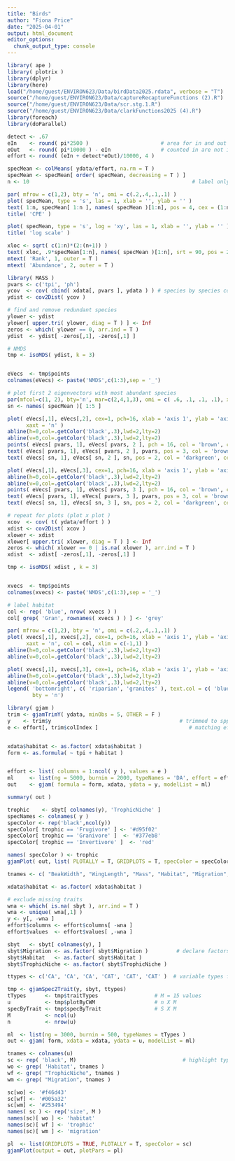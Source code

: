 ```yaml
---
title: "Birds"
author: "Fiona Price"
date: "2025-04-01"
output: html_document
editor_options: 
  chunk_output_type: console
---
```


```r
library( ape )
library( plotrix )
library(dplyr)
library(here)
load("/home/guest/ENVIRON623/Data/birdData2025.rdata", verbose = "T")
source("/home/guest/ENVIRON623/Data/captureRecaptureFunctions (2).R")
source("/home/guest/ENVIRON623/Data/scr.stg.1.R")
source("/home/guest/ENVIRON623/Data/clarkFunctions2025 (4).R")
library(foreach)
library(doParallel)
```

```r
detect <- .67
eIn    <- round( pi*2500 )                       # area for in and out
eOut   <- round( pi*10000 ) - eIn                # counted in are not included in out
effort <- round( (eIn + detect*eOut)/10000, 4 ) 
```

```r
specMean <- colMeans( ydata/effort, na.rm = T )
specMean <- specMean[ order( specMean, decreasing = T ) ]
n <- 10                                                    # label only abundant spp

par( mfrow = c(1,2), bty = 'n', omi = c(.2,.4,.1,.1) )
plot( specMean, type = 's', las = 1, xlab = '', ylab = '' )
text( 1:n, specMean[ 1:n ], names( specMean )[1:n], pos = 4, cex = (1:n)^-.3 )
title( 'CPE' )

plot( specMean, type = 's', log = 'xy', las = 1, xlab = '', ylab = '' )
title( 'log scale' )

xloc <- sqrt( c(1:n)*(2:(n+1)) )
text( xloc, .9*specMean[1:n], names( specMean )[1:n], srt = 90, pos = 2, cex = (1:n)^-.4 )
mtext( 'Rank', 1, outer = T )
mtext( 'Abundance', 2, outer = T )
```

```r
library( MASS )
pvars <- c('tpi', 'ph')
ycov  <- cov( cbind( xdata[, pvars ], ydata ) ) # species by species covariance
ydist <- cov2Dist( ycov )

# find and remove redundant species
ylower <- ydist
ylower[ upper.tri( ylower, diag = T ) ] <- Inf
zeros <- which( ylower == 0, arr.ind = T )
ydist  <- ydist[ -zeros[,1], -zeros[,1] ]

# NMDS
tmp <- isoMDS( ydist, k = 3)


eVecs  <- tmp$points
colnames(eVecs) <- paste('NMDS',c(1:3),sep = '_')

# plot first 2 eigenvectors with most abundant species
par(mfcol=c(1, 2), bty='n', mar=c(2,4,1,3), omi = c( .6, .1, .1, .1), xpd = T)
sn <- names( specMean )[ 1:5 ]

plot( eVecs[,1], eVecs[,2], cex=1, pch=16, xlab = 'axis 1', ylab = 'axis 2',
      xaxt = 'n' ) 
abline(h=0,col=.getColor('black',.3),lwd=2,lty=2)
abline(v=0,col=.getColor('black',.3),lwd=2,lty=2)
points( eVecs[ pvars, 1], eVecs[ pvars, 2 ], pch = 16, col = 'brown', cex = 1.1 )
text( eVecs[ pvars, 1], eVecs[ pvars, 2 ], pvars, pos = 3, col = 'brown', cex = 1.1 )
text( eVecs[ sn, 1], eVecs[ sn, 2 ], sn, pos = 2, col = 'darkgreen', cex = .7 )

plot( eVecs[,1], eVecs[,3], cex=1, pch=16, xlab = 'axis 1', ylab = 'axis 3') 
abline(h=0,col=.getColor('black',.3),lwd=2,lty=2)
abline(v=0,col=.getColor('black',.3),lwd=2,lty=2)
points( eVecs[ pvars, 1], eVecs[ pvars, 3 ], pch = 16, col = 'brown', cex = 1.1 )
text( eVecs[ pvars, 1], eVecs[ pvars, 3 ], pvars, pos = 3, col = 'brown', cex = 1.1 )
text( eVecs[ sn, 1], eVecs[ sn, 3 ], sn, pos = 2, col = 'darkgreen', cex = .7 )

# repeat for plots (plot x plot )
xcov  <- cov( t( ydata/effort ) )
xdist <- cov2Dist( xcov )
xlower <- xdist
xlower[ upper.tri( xlower, diag = T ) ] <- Inf
zeros <- which( xlower == 0 | is.na( xlower ), arr.ind = T )
xdist  <- xdist[ -zeros[,1], -zeros[,1] ]

tmp <- isoMDS( xdist , k = 3)


xvecs  <- tmp$points
colnames(xvecs) <- paste('NMDS',c(1:3),sep = '_')

# label habitat
col <- rep( 'blue', nrow( xvecs ) )
col[ grep( 'Gran', rownames( xvecs ) ) ] <- 'grey' 

par( mfrow = c(1,2), bty = 'n', omi = c(.2,.4,.1,.1) )
plot( xvecs[,1], xvecs[,2], cex=1, pch=16, xlab = 'axis 1', ylab = 'axis 2',
      xaxt = 'n', col = col, xlim = c(-1,1) ) 
abline(h=0,col=.getColor('black',.3),lwd=2,lty=2)
abline(v=0,col=.getColor('black',.3),lwd=2,lty=2)

plot( xvecs[,1], xvecs[,3], cex=1, pch=16, xlab = 'axis 1', ylab = 'axis 3', col = col) 
abline(h=0,col=.getColor('black',.3),lwd=2,lty=2)
abline(v=0,col=.getColor('black',.3),lwd=2,lty=2)
legend( 'bottomright', c( 'riparian', 'granites' ), text.col = c( 'blue', 'grey' ),
        bty = 'n')
```


```r
library( gjam )
trim <- gjamTrimY( ydata, minObs = 5, OTHER = F )
y    <- trim$y                                         # trimmed to spp that occur 5 times
e <- effort[, trim$colIndex ]                             # matching effort columns


xdata$habitat <- as.factor( xdata$habitat )
form <- as.formula( ~ tpi + habitat )


effort <- list( columns = 1:ncol( y ), values = e )
ml     <- list(ng = 5000, burnin = 2000, typeNames = 'DA', effort = effort )
out    <- gjam( formula = form, xdata, ydata = y, modelList = ml)

summary( out )

trophic    <- sbyt[ colnames(y), 'TrophicNiche' ]
specNames <- colnames( y )
specColor <- rep('black',ncol(y))
specColor[ trophic == 'Frugivore' ] <- '#d95f02'
specColor[ trophic == 'Granivore' ]  <- '#377eb8'
specColor[ trophic == 'Invertivore' ]  <- 'red'

names( specColor ) <- trophic
gjamPlot( out, list( PLOTALLY = T, GRIDPLOTS = T, specColor = specColor ) )
```

```r
tnames <- c( "BeakWidth", "WingLength", "Mass", "Habitat", "Migration",  "TrophicNiche" )

xdata$habitat <- as.factor( xdata$habitat )

# exclude missing traits
wna <- which( is.na( sbyt ), arr.ind = T )
wna <- unique( wna[,1] )
y <- y[, -wna ]
effort$columns <- effort$columns[ -wna ]
effort$values  <- effort$values[ ,-wna ]

sbyt   <- sbyt[ colnames(y), ]
sbyt$Migration <- as.factor( sbyt$Migration )         # declare factors
sbyt$Habitat   <- as.factor( sbyt$Habitat )
sbyt$TrophicNiche <- as.factor( sbyt$TrophicNiche )

ttypes <- c('CA', 'CA', 'CA', 'CAT', 'CAT', 'CAT' )  # variable types for traits

tmp <- gjamSpec2Trait(y, sbyt, ttypes)
tTypes      <- tmp$traitTypes                  # M = 15 values
u           <- tmp$plotByCWM                   # n X M
specByTrait <- tmp$specByTrait                 # S X M
M           <- ncol(u)
n           <- nrow(u)

ml  <- list(ng = 3000, burnin = 500, typeNames = tTypes )
out <- gjam( form, xdata = xdata, ydata = u, modelList = ml)

tnames <- colnames(u)
sc <- rep( 'black', M)                                  # highlight types
wo <- grep( 'Habitat', tnames )     
wf <- grep( "TrophicNiche", tnames )                             
wm <- grep( "Migration", tnames )

sc[wo] <- '#f46d43'
sc[wf] <- '#005a32'
sc[wm] <- '#253494'
names( sc ) <- rep('size', M )
names(sc)[ wo ] <- 'habitat'
names(sc)[ wf ] <- 'trophic'
names(sc)[ wm ] <- 'migration'

pl  <- list(GRIDPLOTS = TRUE, PLOTALLY = T, specColor = sc)
gjamPlot(output = out, plotPars = pl)

```
